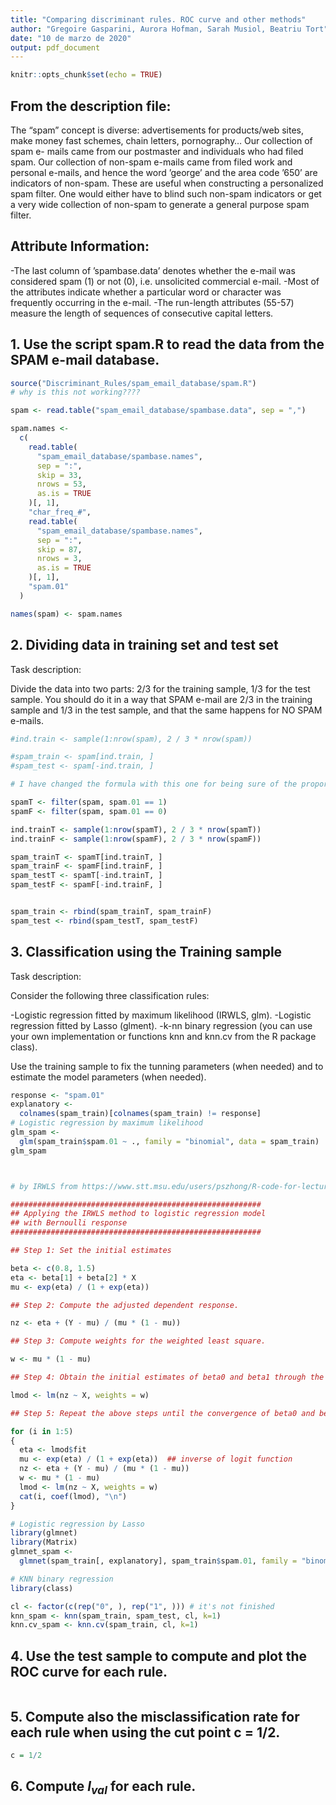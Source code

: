 ```yaml
---
title: "Comparing discriminant rules. ROC curve and other methods"
author: "Gregoire Gasparini, Aurora Hofman, Sarah Musiol, Beatriu Tort"
date: "10 de marzo de 2020"
output: pdf_document
---
```


```r
knitr::opts_chunk$set(echo = TRUE)
```

## From the description file:
The “spam” concept is diverse: advertisements for products/web sites, make money fast schemes, chain letters, pornography... Our collection of spam e- mails came from our postmaster and individuals who had filed spam. Our collection of non-spam e-mails came from filed work and personal e-mails, and hence the word ’george’ and the area code ’650’ are indicators of non-spam. These are useful when constructing a personalized spam filter. One would either have to blind such non-spam indicators or get a very wide collection of non-spam to generate a general purpose spam filter.


## Attribute Information:
-The last column of ’spambase.data’ denotes whether the e-mail was considered spam (1) or not (0), i.e. unsolicited commercial e-mail.
-Most of the attributes indicate whether a particular word or character was frequently occurring in the e-mail.
-The run-length attributes (55-57) measure the length of sequences of consecutive capital letters.


## 1. Use the script spam.R to read the data from the SPAM e-mail database.

```r
source("Discriminant_Rules/spam_email_database/spam.R")
# why is this not working????
```

```r
spam <- read.table("spam_email_database/spambase.data", sep = ",")

spam.names <-
  c(
    read.table(
      "spam_email_database/spambase.names",
      sep = ":",
      skip = 33,
      nrows = 53,
      as.is = TRUE
    )[, 1],
    "char_freq_#",
    read.table(
      "spam_email_database/spambase.names",
      sep = ":",
      skip = 87,
      nrows = 3,
      as.is = TRUE
    )[, 1],
    "spam.01"
  )

names(spam) <- spam.names 
```


## 2. Dividing data in training set and test set
Task description: 

Divide the data into two parts: 2/3 for the training sample, 1/3 for the test sample. You should do it in a way that SPAM e-mail are 2/3 in the training sample and 1/3 in the test sample, and that the same happens for NO SPAM e-mails.

```r
#ind.train <- sample(1:nrow(spam), 2 / 3 * nrow(spam))

#spam_train <- spam[ind.train, ]
#spam_test <- spam[-ind.train, ]

# I have changed the formula with this one for being sure of the proportions of 0 and 1 in train and test samples. I am not sure if this is necessary or with the short version.

spamT <- filter(spam, spam.01 == 1)
spamF <- filter(spam, spam.01 == 0)

ind.trainT <- sample(1:nrow(spamT), 2 / 3 * nrow(spamT))
ind.trainF <- sample(1:nrow(spamF), 2 / 3 * nrow(spamF))

spam_trainT <- spamT[ind.trainT, ]
spam_trainF <- spamF[ind.trainF, ]
spam_testT <- spamT[-ind.trainT, ]
spam_testF <- spamF[-ind.trainF, ]


spam_train <- rbind(spam_trainT, spam_trainF)
spam_test <- rbind(spam_testT, spam_testF)

```


## 3. Classification using the Training sample
Task description: 

Consider the following three classification rules:

-Logistic regression fitted by maximum likelihood (IRWLS, glm). 
-Logistic regression fitted by Lasso (glment).
-k-nn binary regression (you can use your own implementation or functions knn and knn.cv from the R package class).

Use the training sample to fix the tunning parameters (when needed) and to estimate the model parameters (when needed).


```r
response <- "spam.01"
explanatory <-
  colnames(spam_train)[colnames(spam_train) != response]
# Logistic regression by maximum likelihood
glm_spam <-
  glm(spam_train$spam.01 ~ ., family = "binomial", data = spam_train)
glm_spam



# by IRWLS from https://www.stt.msu.edu/users/pszhong/R-code-for-lecture-12.txt

########################################################
## Applying the IRWLS method to logistic regression model
## with Bernoulli response
########################################################

## Step 1: Set the initial estimates

beta <- c(0.8, 1.5)
eta <- beta[1] + beta[2] * X
mu <- exp(eta) / (1 + exp(eta))

## Step 2: Compute the adjusted dependent response.

nz <- eta + (Y - mu) / (mu * (1 - mu))

## Step 3: Compute weights for the weighted least square.

w <- mu * (1 - mu)

## Step 4: Obtain the initial estimates of beta0 and beta1 through the following weighted least square method. Meanwhile, obtain the updates.

lmod <- lm(nz ~ X, weights = w)

## Step 5: Repeat the above steps until the convergence of beta0 and beta1.

for (i in 1:5)
{
  eta <- lmod$fit
  mu <- exp(eta) / (1 + exp(eta))  ## inverse of logit function
  nz <- eta + (Y - mu) / (mu * (1 - mu))
  w <- mu * (1 - mu)
  lmod <- lm(nz ~ X, weights = w)
  cat(i, coef(lmod), "\n")
}

```


```r
# Logistic regression by Lasso
library(glmnet)
library(Matrix)
glmnet_spam <-
  glmnet(spam_train[, explanatory], spam_train$spam.01, family = "binomial")
```


```r
# KNN binary regression 
library(class)

cl <- factor(c(rep("0", ), rep("1", ))) # it's not finished
knn_spam <- knn(spam_train, spam_test, cl, k=1)
knn.cv_spam <- knn.cv(spam_train, cl, k=1)

```


## 4. Use the test sample to compute and plot the ROC curve for each rule.

```r

```



## 5. Compute also the misclassification rate for each rule when using the cut point c = 1/2.

```r
c = 1/2

```



## 6. Compute $l_{val}$ for each rule.

```r

```

